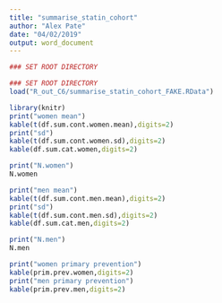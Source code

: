 ```yaml
---
title: "summarise_statin_cohort"
author: "Alex Pate"
date: "04/02/2019"
output: word_document
---
```


```r
### SET ROOT DIRECTORY

### SET ROOT DIRECTORY
load("R_out_C6/summarise_statin_cohort_FAKE.RData")

library(knitr)
print("women mean")
kable(t(df.sum.cont.women.mean),digits=2)
print("sd")
kable(t(df.sum.cont.women.sd),digits=2)
kable(df.sum.cat.women,digits=2)

print("N.women")
N.women

print("men mean")
kable(t(df.sum.cont.men.mean),digits=2)
print("sd")
kable(t(df.sum.cont.men.sd),digits=2)
kable(df.sum.cat.men,digits=2)

print("N.men")
N.men

print("women primary prevention")
kable(prim.prev.women,digits=2)
print("men primary prevention")
kable(prim.prev.men,digits=2)
```
